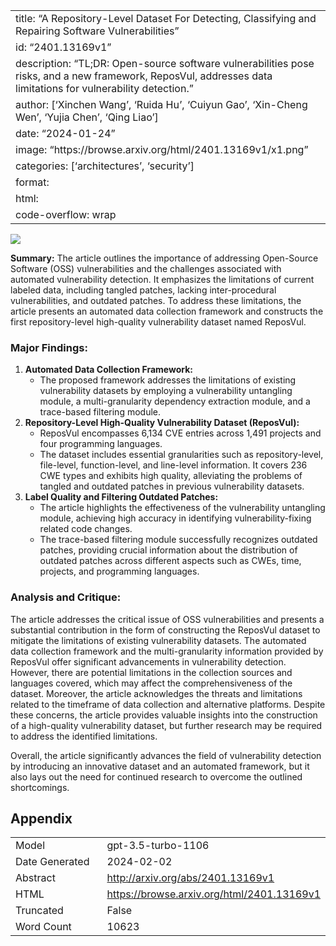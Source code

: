 
---
title: "A Repository-Level Dataset For Detecting, Classifying and Repairing Software Vulnerabilities"
id: "2401.13169v1"
description: "TL;DR: Open-source software vulnerabilities pose risks, and a new framework, ReposVul, addresses data limitations for vulnerability detection."
author: ['Xinchen Wang', 'Ruida Hu', 'Cuiyun Gao', 'Xin-Cheng Wen', 'Yujia Chen', 'Qing Liao']
date: "2024-01-24"
image: "https://browse.arxiv.org/html/2401.13169v1/x1.png"
categories: ['architectures', 'security']
format:
  html:
    code-overflow: wrap
---

![](https://browse.arxiv.org/html/2401.13169v1/x1.png)

**Summary:**
The article outlines the importance of addressing Open-Source Software (OSS) vulnerabilities and the challenges associated with automated vulnerability detection. It emphasizes the limitations of current labeled data, including tangled patches, lacking inter-procedural vulnerabilities, and outdated patches. To address these limitations, the article presents an automated data collection framework and constructs the first repository-level high-quality vulnerability dataset named ReposVul.

### Major Findings:
1. **Automated Data Collection Framework:**
    - The proposed framework addresses the limitations of existing vulnerability datasets by employing a vulnerability untangling module, a multi-granularity dependency extraction module, and a trace-based filtering module.
  
2. **Repository-Level High-Quality Vulnerability Dataset (ReposVul):**
    - ReposVul encompasses 6,134 CVE entries across 1,491 projects and four programming languages.
    - The dataset includes essential granularities such as repository-level, file-level, function-level, and line-level information. It covers 236 CWE types and exhibits high quality, alleviating the problems of tangled and outdated patches in previous vulnerability datasets.

3. **Label Quality and Filtering Outdated Patches:**
    - The article highlights the effectiveness of the vulnerability untangling module, achieving high accuracy in identifying vulnerability-fixing related code changes.
    - The trace-based filtering module successfully recognizes outdated patches, providing crucial information about the distribution of outdated patches across different aspects such as CWEs, time, projects, and programming languages.

### Analysis and Critique:
The article addresses the critical issue of OSS vulnerabilities and presents a substantial contribution in the form of constructing the ReposVul dataset to mitigate the limitations of existing vulnerability datasets. The automated data collection framework and the multi-granularity information provided by ReposVul offer significant advancements in vulnerability detection. However, there are potential limitations in the collection sources and languages covered, which may affect the comprehensiveness of the dataset. Moreover, the article acknowledges the threats and limitations related to the timeframe of data collection and alternative platforms. Despite these concerns, the article provides valuable insights into the construction of a high-quality vulnerability dataset, but further research may be required to address the identified limitations.

Overall, the article significantly advances the field of vulnerability detection by introducing an innovative dataset and an automated framework, but it also lays out the need for continued research to overcome the outlined shortcomings.

## Appendix

|          |          |
|----------|----------|
| Model     | gpt-3.5-turbo-1106       |
| Date Generated     | 2024-02-02       |
| Abstract | [http://arxiv.org/abs/2401.13169v1](http://arxiv.org/abs/2401.13169v1)        |
| HTML     | [https://browse.arxiv.org/html/2401.13169v1](https://browse.arxiv.org/html/2401.13169v1)       |
| Truncated       | False       |
| Word Count       | 10623       |